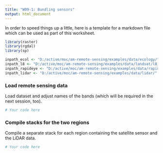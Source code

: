 ```yaml
---
title: "W09-1: Bundling sensors"
output: html_document
---
```


In order to speed things up a little, here is a template for a markdown file
which can be used as part of this worksheet.

```r
library(raster)
library(rgdal)
library(sp)

inpath_ecol <- "D:/active/moc/am-remote-sensing/examples/data/ecology/"
inpath_l8 <- "D:/active/moc/am-remote-sensing/examples/data/landsat/l8_2013-07-07/"
inpath_rapideye <- "D:/active/moc/am-remote-sensing/examples/data/rapideye/re_2010-10-11/"
inpath_lidar <- "D:/active/moc/am-remote-sensing/examples/data/lidar/"
```

### Load remote sensing data
Load dataset and adjust names of the bands (which will be required in the
next session, too).
```r
# Your code here
```

### Compile stacks for the two regions
Compile a separate stack for each region containing the satellite sensor and
the LiDAR data.
```r
# Your code here
```

